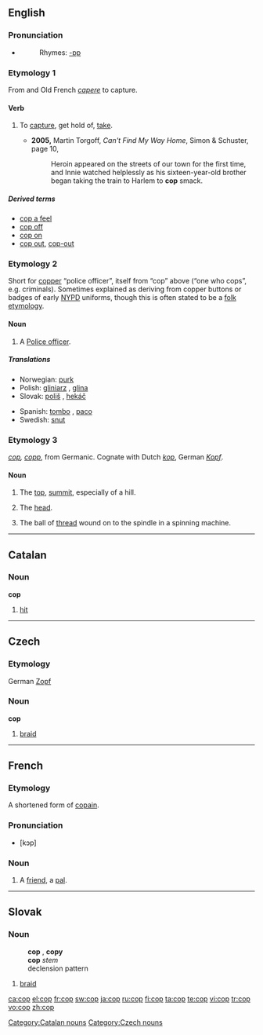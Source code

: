 {{see|çöp}}
==English==

===Pronunciation===
*{{IPA|/kɒp/}}
*:Rhymes: [[Rhymes:English:-ɒp|-ɒp]]

===Etymology 1===
From {{L.}} and Old French  ''[[capere]]'' to capture.

====Verb====
{{en-verb|cop|p|ing}}

# {{colloquial}} To [[capture]], get hold of, [[take]].
#* '''2005,''' Martin Torgoff, ''Can't Find My Way Home'', Simon &amp; Schuster, page 10,
#*: Heroin appeared on the streets of our town for the first time, and Innie watched helplessly as his sixteen-year-old brother began taking the train to Harlem to '''cop''' smack.

=====Derived terms=====
*[[cop a feel]]
*[[cop off]]
*[[cop on]]
*[[cop out]], [[cop-out]]

===Etymology 2===
Short for [[copper]] “police officer”, itself from “cop” above (“one who cops”, e.g. criminals).
Sometimes explained as deriving from copper buttons or badges of early [[NYPD]] uniforms, though this is often stated to be a [[folk etymology]].

====Noun====
{{en-noun}}

# {{slang}} A [[police officer|Police officer]].

=====Translations=====
{{trans-top|A police officer}}
*Norwegian: [[purk]] {{m}}
*Polish: [[gliniarz]] {{m}}, [[glina]] {{m}}
*Slovak: [[poliš]] {{m}}, [[hekáč]] {{m}}
{{trans-mid}}
*Spanish: [[tombo]] {{m}}, [[paco]] {{m}}
*Swedish: [[snut]]
{{trans-bottom}}

===Etymology 3===
{{OE.}} ''[[#Old English|cop]], [[copp]]'', from Germanic.  Cognate with Dutch ''[[kop]]'', German ''[[Kopf]]''.

====Noun====
{{en-noun}}

# {{obsolete}} The [[top]], [[summit]], especially of a hill.
# {{obsolete}} The [[head]].
# The ball of [[thread]] wound on to the spindle in a spinning machine.

----

==Catalan==

===Noun===
'''cop'''

# [[hit]]

[[Category:Catalan nouns]]

----

==Czech==

===Etymology===
German [[Zopf]]

===Noun===
'''cop'''

# [[braid]]

[[Category:Czech nouns]]

----

==French==

===Etymology===
A shortened form of [[copain]].

===Pronunciation===
*[kɔp]

===Noun===
{{fr-noun-reg|m}}

# {{colloquial}} A [[friend]], a [[pal]].

----

==Slovak==

===Noun===
:'''cop''' {{m}}, '''copy''' {{p}}
:'''cop''' ''stem''
:declension pattern {{dub}}

# [[braid]]

[[ca:cop]]
[[el:cop]]
[[fr:cop]]
[[sw:cop]]
[[ja:cop]]
[[ru:cop]]
[[fi:cop]]
[[ta:cop]]
[[te:cop]]
[[vi:cop]]
[[tr:cop]]
[[vo:cop]]
[[zh:cop]]